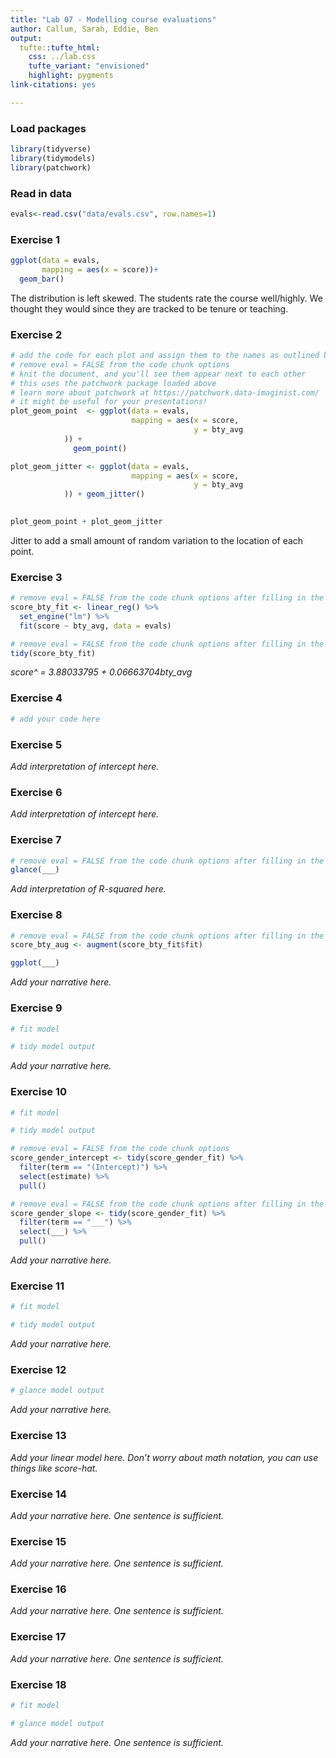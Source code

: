 ```yaml
---
title: "Lab 07 - Modelling course evaluations"
author: Callum, Sarah, Eddie, Ben
output: 
  tufte::tufte_html:
    css: ../lab.css
    tufte_variant: "envisioned"
    highlight: pygments
link-citations: yes

---
```


### Load packages 

```r
library(tidyverse)
library(tidymodels)
library(patchwork)
```

### Read in data

```r
evals<-read.csv("data/evals.csv", row.names=1)
```


### Exercise 1

```r
ggplot(data = evals, 
       mapping = aes(x = score))+
  geom_bar()
```

The distribution is left skewed. The students rate the course well/highly. We thought they would since they are tracked to be tenure or teaching. 

### Exercise 2

```r
# add the code for each plot and assign them to the names as outlined below
# remove eval = FALSE from the code chunk options
# knit the document, and you'll see them appear next to each other
# this uses the patchwork package loaded above
# learn more about patchwork at https://patchwork.data-imaginist.com/
# it might be useful for your presentations!
plot_geom_point  <- ggplot(data = evals,
                           mapping = aes(x = score, 
                                         y = bty_avg
            )) + 
              geom_point()

plot_geom_jitter <- ggplot(data = evals,
                           mapping = aes(x = score, 
                                         y = bty_avg
            )) + geom_jitter()
                                  

plot_geom_point + plot_geom_jitter
```

Jitter to  add a small amount of random variation to the location of each point.

### Exercise 3

```r
# remove eval = FALSE from the code chunk options after filling in the blanks
score_bty_fit <- linear_reg() %>%
  set_engine("lm") %>%
  fit(score ~ bty_avg, data = evals)
```

```r
# remove eval = FALSE from the code chunk options after filling in the blanks
tidy(score_bty_fit)
```

*score^ = 3.88033795 + 0.06663704bty_avg*

### Exercise 4

```r
# add your code here
```

### Exercise 5

*Add interpretation of intercept here.*

### Exercise 6

*Add interpretation of intercept here.*

### Exercise 7

```r
# remove eval = FALSE from the code chunk options after filling in the blanks
glance(___)
```

*Add interpretation of R-squared here.*

### Exercise 8

```r
# remove eval = FALSE from the code chunk options after filling in the blanks
score_bty_aug <- augment(score_bty_fit$fit)

ggplot(___)
```

*Add your narrative here.*

### Exercise 9

```r
# fit model

# tidy model output
```

*Add your narrative here.*

### Exercise 10

```r
# fit model

# tidy model output
```

```r
# remove eval = FALSE from the code chunk options
score_gender_intercept <- tidy(score_gender_fit) %>% 
  filter(term == "(Intercept)") %>%
  select(estimate) %>%
  pull()
```

```r
# remove eval = FALSE from the code chunk options after filling in the blanks
score_gender_slope <- tidy(score_gender_fit) %>% 
  filter(term == "___") %>%
  select(___) %>%
  pull()
```

*Add your narrative here.*

### Exercise 11

```r
# fit model

# tidy model output
```

*Add your narrative here.*

### Exercise 12

```r
# glance model output
```

*Add your narrative here.*

### Exercise 13

*Add your linear model here. Don't worry about math notation, you can use things like score-hat.*

### Exercise 14

*Add your narrative here. One sentence is sufficient.*

### Exercise 15

*Add your narrative here. One sentence is sufficient.*

### Exercise 16

*Add your narrative here. One sentence is sufficient.*

### Exercise 17

*Add your narrative here. One sentence is sufficient.*

### Exercise 18

```r
# fit model

# glance model output
```

*Add your narrative here. One sentence is sufficient.*
